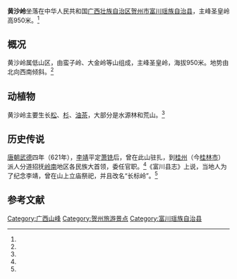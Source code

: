 {{Infobox mountain
| name              = 黄沙岭
| other_name        = 
| photo             = 
| photo_caption     = 
| map               = 
| map_caption       = 
| location          = {{CHN}}[[广西壮族自治区|广西壮族自治区]][[贺州市|贺州市]][[富川瑶族自治县|富川瑶族自治县]]
| coordinates       = 
| elevation_m       = 950
| range             = 
| prominence        = 
| parent_peak       = 
| listing           = 
| translation       = 
| language          = 
| pronunciation     = 
| coordinates_ref   = 
}}
'''黄沙岭'''坐落在中华人民共和国[[广西壮族自治区|广西壮族自治区]][[贺州市|贺州市]][[富川瑶族自治县|富川瑶族自治县]]，主峰圣皇岭高950米。<ref name="sheep"/>

==概况==
黄沙岭属低山区，由蛮子岭、大金岭等山组成，主峰圣皇岭，海拔950米。地势由北向西南倾斜。<ref name="sheep"/>

==动植物==
黄沙岭主要生长[[松科|松]]、[[杉木属|杉]]、[[油茶|油茶]]，大部分是水源林和荒山。<ref name="sheep"/>

==历史传说==
[[唐朝|唐朝]][[武德|武德]]四年（621年），[[李靖|李靖]]平定[[萧铣|萧铣]]后，曾在此山驻扎，到[[桂州|桂州]]（今[[桂林市|桂林市]]）派人分道招抚[[岭南|岭南]]地区各民族大首领，委任官职。<ref name="sheep"/>《富川县志》上说，当地人为了纪念李靖，曾在山上立庙祭祀，并且改名“长标岭”。<ref name="sheep"/>

==参考文献==
{{Reflist|refs=
<ref name="sheep">{{cite book |editor=夏振林 |title=《富川瑶族自治县概况》|page=6|chapter=地理环境 |date=2007 |publisher=民族出版社 |location=北京市 |isbn=978-7-105-08613-9}}</ref>
}}


{{DEFAULTSORT:Huang黄沙岭}}
[[Category:广西山峰|Category:广西山峰]]
[[Category:贺州旅游景点|Category:贺州旅游景点]]
[[Category:富川瑶族自治县|Category:富川瑶族自治县]]